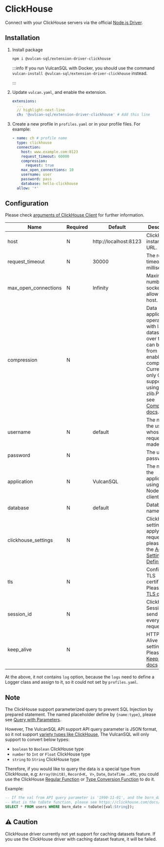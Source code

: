 # ClickHouse

Connect with your ClickHouse servers via the official [Node.js Driver](https://clickhouse.com/docs/en/integrations/language-clients/nodejs).

## Installation

1. Install package

   ```bash
   npm i @vulcan-sql/extension-driver-clickhouse
   ```

   :::info
   If you run VulcanSQL with Docker, you should use the command `vulcan-install @vulcan-sql/extension-driver-clickhouse` instead.

   :::

2. Update `vulcan.yaml`, and enable the extension.

   ```yaml
   extensions:
     ...
     // highlight-next-line
     ch: '@vulcan-sql/extension-driver-clickhouse' # Add this line
   ```

3. Create a new profile in `profiles.yaml` or in your profile files. For example:

   ```yaml
   - name: ch # profile name
     type: clickhouse
     connection:
       host: www.example.com:8123
       request_timeout: 60000
       compression:
         request: true
       max_open_connections: 10
       username: user
       password: pass
       database: hello-clickhouse
     allow: '*'
   ```

## Configuration

Please check [arguments of ClickHouse Client](https://clickhouse.com/docs/en/integrations/language-clients/nodejs) for further information.

| Name                 | Required | Default               | Description                                                                                                                                                                                                                                                       |
| -------------------- | -------- | --------------------- | ----------------------------------------------------------------------------------------------------------------------------------------------------------------------------------------------------------------------------------------------------------------- |
| host                 | N        | http://localhost:8123 | ClickHouse instance URL.                                                                                                                                                                                                                                          |
| request_timeout      | N        | 30000                 | The request timeout in milliseconds.                                                                                                                                                                                                                              |
| max_open_connections | N        | Infinity              | Maximum number of sockets to allow per host.                                                                                                                                                                                                                      |
| compression          | N        |                       | Data applications operating with large datasets over the wire can benefit from enabling compression. Currently, only GZIP is supported using zlib.Please see [Compression docs](https://clickhouse.com/docs/en/integrations/language-clients/nodejs#compression). |
| username             | N        | default               | The name of the user on whose behalf requests are made.                                                                                                                                                                                                           |
| password             | N        |                       | The user password.                                                                                                                                                                                                                                                |
| application          | N        | VulcanSQL             | The name of the application using the Node.js client.                                                                                                                                                                                                             |
| database             | N        | default               | Database name to use.                                                                                                                                                                                                                                             |
| clickhouse_settings  | N        |                       | ClickHouse settings to apply to all requests. please see the [Advance Settings](https://clickhouse.com/docs/en/operations/settings), and [Definition](https://github.com/ClickHouse/clickhouse-js/blob/0.1.1/src/settings.ts)                                     |
| tls                  | N        |                       | Configure TLS certificates. Please see [TLS docs](https://clickhouse.com/docs/en/integrations/language-clients/nodejs#tls-certificates).                                                                                                                          |
| session_id           | N        |                       | ClickHouse Session ID to send with every request.                                                                                                                                                                                                                 |
| keep_alive           | N        |                       | HTTP Keep-Alive related settings. Please see [Keep Alive docs](https://clickhouse.com/docs/en/integrations/language-clients/nodejs#keep-alive)                                                                                                                    |

At the above, it not contains `log` option, because the `logs` need to define a Logger class and assign to it, so it could not set by `profiles.yaml`.

## Note

The ClickHouse support parameterized query to prevent SQL Injection by prepared statement. The named placeholder define by `{name:type}`, please see [Query with Parameters](https://clickhouse.com/docs/en/integrations/language-clients/nodejs#queries-with-parameters).

However, The VulcanSQL API support API query parameter is JSON format, so it not support [variety types like ClickHouse](https://clickhouse.com/docs/en/integrations/language-clients/nodejs#supported-clickhouse-data-types), The VulcanSQL will only support to convert below types:

- `boolean` to `Boolean` ClickHouse type
- `number` to `Int` or `Float` ClickHouse type
- `string` to `String` ClickHouse type

Therefore, if you would like to query the data is a special type from ClickHouse, e.g: `Array(Unit8)`, `Record<K, V>`, `Date`, `DateTime` ...etc, you could use the ClickHouse [Regular Function](https://clickhouse.com/docs/en/sql-reference/functions) or [Type Conversion Function](https://clickhouse.com/docs/en/sql-reference/functions/type-conversion-functions) to do it.

Example:

```sql
-- If the val from API query parameter is '1990-11-01', and the born_date columns type is Date32 type
-- What is the toDate function, please see https://clickhouse.com/docs/en/sql-reference/functions/type-conversion-functions#todate
SELECT * FROM users WHERE born_date = toDate({val:String});
```

## ⚠️ Caution

ClickHouse driver currently not yet support for caching datasets feature. If you use the ClickHouse driver with caching dataset feature, it will be failed.
